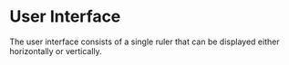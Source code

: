 # User Interface {#ui}

The user interface consists of a single ruler that can be displayed either horizontally or vertically.